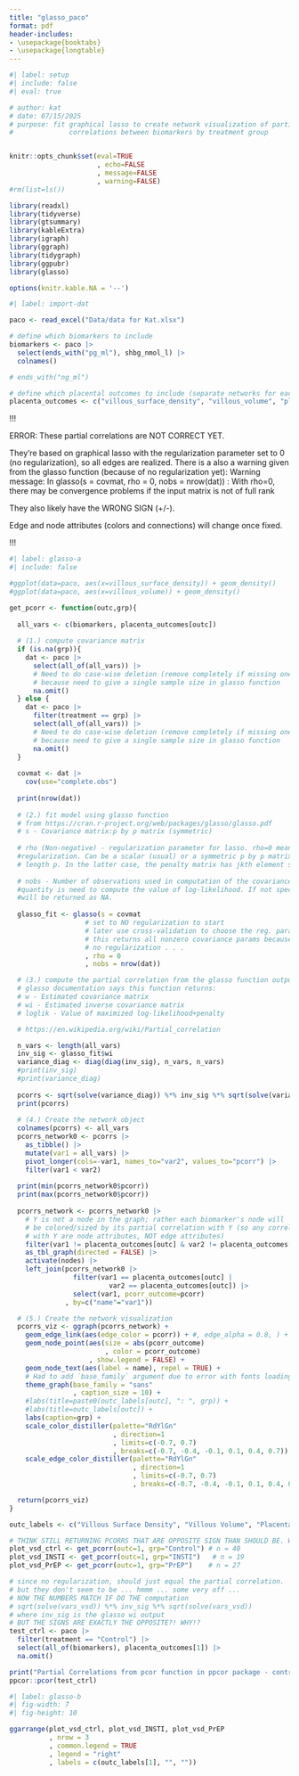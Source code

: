 ```yaml
---
title: "glasso_paco"
format: pdf
header-includes: 
- \usepackage{booktabs}
- \usepackage{longtable}
---
```


```r
#| label: setup
#| include: false
#| eval: true

# author: kat 
# date: 07/15/2025
# purpose: fit graphical lasso to create network visualization of partial 
#              correlations between biomarkers by treatment group


knitr::opts_chunk$set(eval=TRUE
                      , echo=FALSE
                      , message=FALSE
                      , warning=FALSE)
#rm(list=ls())

library(readxl)
library(tidyverse)
library(gtsummary)
library(kableExtra)
library(igraph)
library(ggraph)
library(tidygraph)
library(ggpubr)
library(glasso)

options(knitr.kable.NA = '--')
```

```r
#| label: import-dat

paco <- read_excel("Data/data for Kat.xlsx")

# define which biomarkers to include
biomarkers <- paco |>
  select(ends_with("pg_ml"), shbg_nmol_l) |>
  colnames()

# ends_with("ng_ml")

# define which placental outcomes to include (separate networks for each)
placenta_outcomes <- c("villous_surface_density", "villous_volume", "placenta_weight_kg")
```

!!!

ERROR: These partial correlations are NOT CORRECT YET. 

They're based on graphical lasso with the regularization parameter set to 0 (no regularization), so all edges are realized. There is a also a warning given from the glasso function (because of no regularization yet):
Warning message:
In glasso(s = covmat, rho = 0, nobs = nrow(dat)) :
  With rho=0, there may be convergence problems if the input matrix 
 is not of full rank
 
They also likely have the WRONG SIGN (+/-). 

Edge and node attributes (colors and connections) will change once fixed.

!!!

```r
#| label: glasso-a
#| include: false

#ggplot(data=paco, aes(x=villous_surface_density)) + geom_density()
#ggplot(data=paco, aes(x=villous_volume)) + geom_density()

get_pcorr <- function(outc,grp){
  
  all_vars <- c(biomarkers, placenta_outcomes[outc])
 
  # (1.) compute covariance matrix
  if (is.na(grp)){
    dat <- paco |>
      select(all_of(all_vars)) |>
      # Need to do case-wise deletion (remove completely if missing one value)
      # because need to give a single sample size in glasso function
      na.omit()
  } else {
    dat <- paco |>
      filter(treatment == grp) |>
      select(all_of(all_vars)) |>
      # Need to do case-wise deletion (remove completely if missing one value)
      # because need to give a single sample size in glasso function
      na.omit()
  }  
  
  covmat <- dat |>
    cov(use="complete.obs") 
  
  print(nrow(dat))
  
  # (2.) fit model using glasso function
  # from https://cran.r-project.org/web/packages/glasso/glasso.pdf
  # s - Covariance matrix:p by p matrix (symmetric)
  
  # rho (Non-negative) - regularization parameter for lasso. rho=0 means no 
  #regularization. Can be a scalar (usual) or a symmetric p by p matrix, or a vector #of 
  # length p. In the latter case, the penalty matrix has jkth element sqrt(rho[j]*rho[k]).
  
  # nobs - Number of observations used in computation of the covariance matrix s. This
  #quantity is need to compute the value of log-likelihood. If not specified, loglik
  #will be returned as NA.
  
  glasso_fit <- glasso(s = covmat
                   # set to NO regularization to start
                   # later use cross-validation to choose the reg. param.?
                   # this returns all nonzero covariance params because
                   # no regularization . . .
                   , rho = 0
                   , nobs = nrow(dat))

  # (3.) compute the partial correlation from the glasso function output
  # glasso documentation says this function returns:
  # w - Estimated covariance matrix  
  # wi - Estimated inverse covariance matrix
  # loglik - Value of maximized log-likelihood+penalty

  # https://en.wikipedia.org/wiki/Partial_correlation

  n_vars <- length(all_vars)
  inv_sig <- glasso_fit$wi
  variance_diag <- diag(diag(inv_sig), n_vars, n_vars)
  #print(inv_sig)
  #print(variance_diag)
  
  pcorrs <- sqrt(solve(variance_diag)) %*% inv_sig %*% sqrt(solve(variance_diag))
  print(pcorrs)
  
  # (4.) Create the network object
  colnames(pcorrs) <- all_vars
  pcorrs_network0 <- pcorrs |>
    as_tibble() |>
    mutate(var1 = all_vars) |>
    pivot_longer(cols=-var1, names_to="var2", values_to="pcorr") |>
    filter(var1 < var2)
  
  print(min(pcorrs_network0$pcorr))
  print(max(pcorrs_network0$pcorr))
  
  pcorrs_network <- pcorrs_network0 |>
    # Y is not a node in the graph; rather each biomarker's node will
    # be colored/sized by its partial correlation with Y (so any correlations)
    # with Y are node attributes, NOT edge attributes)
    filter(var1 != placenta_outcomes[outc] & var2 != placenta_outcomes[outc]) |>
    as_tbl_graph(directed = FALSE) |>
    activate(nodes) |>
    left_join(pcorrs_network0 |>
                filter(var1 == placenta_outcomes[outc] | 
                         var2 == placenta_outcomes[outc]) |>
                select(var1, pcorr_outcome=pcorr)
              , by=c("name"="var1"))

  # (5.) Create the network visualization 
  pcorrs_viz <- ggraph(pcorrs_network) + 
    geom_edge_link(aes(edge_color = pcorr)) + #, edge_alpha = 0.8, ) + 
    geom_node_point(aes(size = abs(pcorr_outcome)
                        , color = pcorr_outcome)
                    , show.legend = FALSE) +
    geom_node_text(aes(label = name), repel = TRUE) +
    # Had to add `base_family` argument due to error with fonts loading for PDF
    theme_graph(base_family = "sans"
                , caption_size = 10) +
    #labs(title=paste0(outc_labels[outc], ": ", grp)) +
    #labs(title=outc_labels[outc]) +
    labs(caption=grp) +
    scale_color_distiller(palette="RdYlGn"
                          , direction=1
                          , limits=c(-0.7, 0.7)
                          , breaks=c(-0.7, -0.4, -0.1, 0.1, 0.4, 0.7)) +
    scale_edge_color_distiller(palette="RdYlGn"
                               , direction=1
                               , limits=c(-0.7, 0.7)
                               , breaks=c(-0.7, -0.4, -0.1, 0.1, 0.4, 0.7)) 

  return(pcorrs_viz)
}

outc_labels <- c("Villous Surface Density", "Villous Volume", "Placenta Weight")

# THINK STILL RETURNING PCORRS THAT ARE OPPOSITE SIGN THAN SHOULD BE. WHY!?
plot_vsd_ctrl <- get_pcorr(outc=1, grp="Control") # n = 40
plot_vsd_INSTI <- get_pcorr(outc=1, grp="INSTI")   # n = 19
plot_vsd_PrEP <- get_pcorr(outc=1, grp="PrEP")    # n = 27

# since no regularization, should just equal the partial correlation.
# but they don't seem to be ... hmmm ... some very off ...
# NOW THE NUMBERS MATCH IF DO THE computation
# sqrt(solve(vars_vsd)) %*% inv_sig %*% sqrt(solve(vars_vsd))
# where inv_sig is the glasso wi output
# BUT THE SIGNS ARE EXACTLY THE OPPOSITE?! WHY!?
test_ctrl <- paco |>
  filter(treatment == "Control") |>
  select(all_of(biomarkers), placenta_outcomes[1]) |>
  na.omit()

print("Partial Correlations from pcor function in ppcor package - control grp:")
ppcor::pcor(test_ctrl)
```

```r
#| label: glasso-b
#| fig-width: 7
#| fig-height: 10

ggarrange(plot_vsd_ctrl, plot_vsd_INSTI, plot_vsd_PrEP
          , nrow = 3
          , common.legend = TRUE
          , legend = "right"
          , labels = c(outc_labels[1], "", ""))
```
